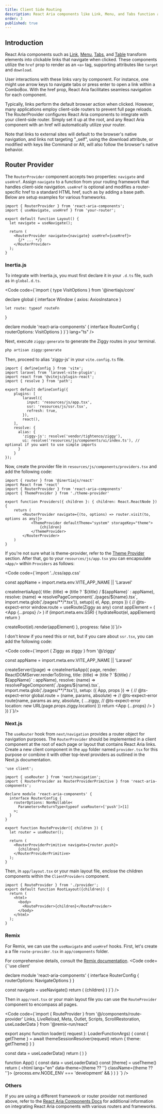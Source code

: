```yaml
---
title: Client Side Routing
description: React Aria components like Link, Menu, and Tabs function as navigational links with `href`, supporting attributes like target and download.
order: 3
published: true
---
```


## Introduction
React Aria components such as [Link](/docs/components/navigation/link), [Menu](/docs/components/collections/menu), [Tabs](/docs/components/navigation/tabs), and [Table](/docs/components/collections/table) transform elements into clickable links that navigate when clicked. These components utilize the `href` prop to render as an `<a>` tag, supporting attributes like `target` and `download`.

User interactions with these links vary by component. For instance, one might use arrow keys to navigate tabs or press enter to open a link within a ComboBox. With the href prop, React Aria facilitates seamless navigation for each component.

Typically, links perform the default browser action when clicked. However, many applications employ client-side routers to prevent full page reloads. The RouterProvider configures React Aria components to integrate with your client-side router. Simply set it up at the root, and any React Aria component with an href will automatically utilize your router.

Note that links to external sites will default to the browser's native navigation, and links not targeting "_self", using the download attribute, or modified with keys like Command or Alt, will also follow the browser's native behavior.

## Router Provider
The `RouterProvider` component accepts two properties: `navigate` and `useHref`. Assign `navigate` to a function from your routing framework that handles client-side navigation. `useHref` is optional and modifies a router-specific href to a standard HTML href, such as by adding a base path. Below are setup examples for various frameworks.
```tsx
import { RouterProvider } from 'react-aria-components';
import { useNavigate, useHref } from 'your-router';

export default function Layout() {
  let navigate = useNavigate();

  return (
    <RouterProvider navigate={navigate} useHref={useHref}>
      {/* ... */}
    </RouterProvider>
  );
}
```

### Inertia.js
To integrate with Inertia.js, you must first declare it in your `.d.ts` file, such as in `global.d.ts`.

<Code code={`import { type VisitOptions } from '@inertiajs/core'

declare global {
    interface Window {
        axios: AxiosInstance
    }

    let route: typeof routeFn
}

declare module 'react-aria-components' {
    interface RouterConfig {
        routerOptions: VisitOptions
    }
}`} lang="ts" />

Next, execute `ziggy:generate` to generate the Ziggy routes in your terminal.
```bash
php artisan ziggy:generate
```

Then, proceed to alias 'ziggy-js' in your `vite.config.ts` file.
```tsx {18}
import { defineConfig } from 'vite';
import laravel from 'laravel-vite-plugin';
import react from '@vitejs/plugin-react';
import { resolve } from 'path';

export default defineConfig({
    plugins: [
        laravel({
          input: 'resources/js/app.tsx',
          ssr: 'resources/js/ssr.tsx',
          refresh: true,
        }),
        react(),
    ],
    resolve: {
      alias: {
        'ziggy-js': resolve('vendor/tightenco/ziggy'),
        ui: resolve('resources/js/components/ui/index.ts'), // optional if you want to use simple imports
      }
    }
});
```

Now, create the provider file in `resources/js/components/providers.tsx` and add the following code:
```tsx {8-12}
import { router } from '@inertiajs/react'
import React from 'react'
import { RouterProvider } from 'react-aria-components'
import { ThemeProvider } from './theme-provider'

export function Providers({ children }: { children: React.ReactNode }) {
    return (
        <RouterProvider navigate={(to, options) => router.visit(to, options as any)}>
            <ThemeProvider defaultTheme="system" storageKey="theme">
                {children}
            </ThemeProvider>
        </RouterProvider>
    )
}
```

If you're not sure what is theme-provider, refer to the [Theme Provider](/docs/dark-mode/inertia-js) section. After that, go to your `resources/js/app.tsx` you can encapsulate `<App/>` within `Providers` as follows:

<Code code={`import '../css/app.css'


const appName = import.meta.env.VITE_APP_NAME || 'Laravel'

createInertiaApp({
  title: (title) => (title ? \`\${title} / \${appName}\` : appName),
    resolve: (name) => resolvePageComponent(\`./pages/\${name}.tsx\`, import.meta.glob('./pages/**/*.tsx')),
    setup({ el, App, props }) {
    // @ts-expect-error
    window.route = useRoute(Ziggy as any)
    const appElement = (
    <Providers>
    <App {...props} />
</Providers>
)
if (import.meta.env.SSR) {
    hydrateRoot(el, appElement)
    return
}

createRoot(el).render(appElement)
},
progress: false
})`}/>

I don't know if you need this or not, but if you care about `ssr.tsx`, you can add the following code:

<Code code={`import { Ziggy as ziggy } from '@/ziggy'

const appName = import.meta.env.VITE_APP_NAME || 'Laravel'

createServer((page) =>
        createInertiaApp({
            page,
            render: ReactDOMServer.renderToString,
            title: (title) => (title ? \`\${title} / \${appName}\` : appName),
            resolve: (name) => resolvePageComponent(\`./pages/\${name}.tsx\`, import.meta.glob('./pages/**/*.tsx')),
            setup: ({ App, props }) => {
                    // @ts-expect-error
                    global.route<RouteName> = (name, params, absolute) =>
                        // @ts-expect-error
                        route(name, params as any, absolute, {
                            ...ziggy,
                            // @ts-expect-error
                            location: new URL(page.props.ziggy.location)
                        })
                    return <App {...props} />
               }
        })
)`}/>

### Next.js
The `useRouter` hook from `next/navigation` provides a router object for navigation purposes. The `RouterProvider` should be implemented in a client component at the root of each page or layout that contains React Aria links. Create a new client component in the `app` folder named `provider.tsx` for this purpose or combine it with other top-level providers as outlined in the Next.js documentation.
```
'use client';

import { useRouter } from 'next/navigation';
import { RouterProvider as RouterProviderPrimitive } from 'react-aria-components';

declare module 'react-aria-components' {
  interface RouterConfig {
    routerOptions: NonNullable<
      Parameters<ReturnType<typeof useRouter>['push']>[1]
    >;
  }
}

export function RouteProvider({ children }) {
  let router = useRouter();

  return (
    <RouterProviderPrimitive navigate={router.push}>
      {children}
    </RouterProviderPrimitive>
  );
}
```

Then, in `app/layout.tsx` or your main layout file, enclose the children components within the `ClientProviders` component.

```
import { RouteProvider } from './provider';
export default function RootLayout({children}) {
  return (
    <html>
      <body>
        <RouteProvider>{children}</RouteProvider>
      </body>
    </html>
  );
}
```

### Remix
For Remix, we can use the `useNavigate` and `useHref` hooks. First, let's create a a file `route-provider.tsx` in `app/components` folder.

For comprehensive details, consult the [Remix documentation](https://remix.run/docs/en/main/file-conventions/root).
<Code code={`'use client'


declare module 'react-aria-components' {
  interface RouterConfig {
    routerOptions: NavigateOptions
  }
}

  const navigate = useNavigate()
  return (
    <RouterProvider navigate={navigate} useHref={useHref}>
      {children}
    </RouterProvider>
  )
}`} />

Then in `app/root.tsx` or your main layout file you can use the `RouteProvider` component to encompass all pages.

<Code code={`import { RouteProvider } from '@/components/route-provider'
  Links,
  LiveReload,
  Meta,
  Outlet,
  Scripts,
  ScrollRestoration,
  useLoaderData
} from '@remix-run/react'


export async function loader({ request }: LoaderFunctionArgs) {
  const { getTheme } = await themeSessionResolver(request)
  return {
    theme: getTheme()
  }
}


  const data = useLoaderData<typeof loader>()
  return (
    <RouteProvider>
      <ThemeProvider specifiedTheme={data.theme} themeAction="/action/set-theme">
        <App />
      </ThemeProvider>
    </RouteProvider>
  )
}

function App() {
  const data = useLoaderData<typeof loader>()
  const [theme] = useTheme()
  return (
    <html lang="en" data-theme={theme ?? ''} className={theme ?? ''}>
      <head>
        <meta charSet="utf-8" />
        <meta name="viewport" content="width=device-width,initial-scale=1" />
        <Meta />
        <PreventFlashOnWrongTheme ssrTheme={Boolean(data.theme)} />
        <Links />
      </head>
      <body className="antialiased min-h-svh bg-tertiary font-sans">
        <Outlet />
        <ScrollRestoration />
        <Scripts />
        {process.env.NODE_ENV === 'development' && <LiveReload />}
      </body>
    </html>
  )
}
`} />

### Others
If you are using a different framework or router provider not mentioned above, refer to the [React Aria Components Docs](https://react-spectrum.adobe.com/react-aria/routing.html) for additional information on integrating React Aria components with various routers and frameworks.
